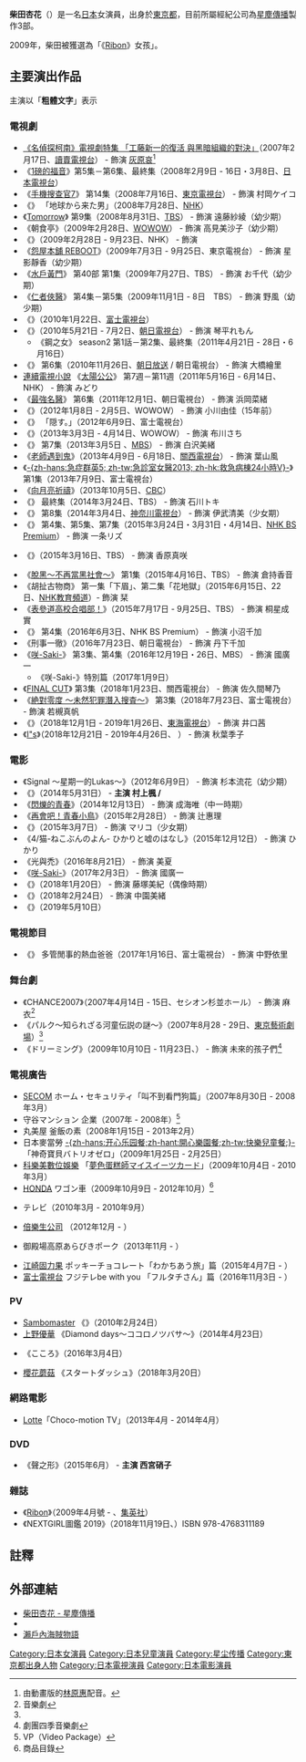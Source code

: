 {{藝人
|姓名 = 柴田杏花
|類型 = 女演員
|圖片 = 
|圖片尺寸 = 
|圖片簡介 = 
|本名 =  
|羅馬拼音 =
|英文名 = 
|暱稱 = 
|其他藝名 = 
|國籍 = {{JPN}}
|出生日期 = {{birth date and age|1999|8|30|df=y}}
|出生地點 = {{JPN}}[[東京都|東京都]]
|語言 = [[日語|日語]]
|職業 = 女演員
|教育程度 = 
|活躍年代 = 2007年－ 
|經紀公司 = [[星塵傳播|星塵傳播]]
|網站 = 
|IMDb = 3688756 
|獎項 = 
}}
{{japanese|japanese=柴田 杏花|kana=しばた きょうか|romaji=Shibata Kyôka}}

'''柴田杏花'''（{{bd|1999年|8月30日|catIdx=Shibata, Kyoka}}）是一名[[日本|日本]]女演員，出身於[[東京都|東京都]]，目前所屬經紀公司為[[星塵傳播|星塵傳播]]製作3部。

2009年，柴田被獲選為「《[[Ribon|Ribon]]》女孩」。

== 主要演出作品 ==
主演以「'''粗體文字'''」表示

=== 電視劇 ===
* [[名偵探柯南_(電視劇)#單發SP版|《名偵探柯南》電視劇特集 「工藤新一的復活 與黑暗組織的對決」]]（2007年2月17日、[[讀賣電視台|讀賣電視台]]） - 飾演 [[灰原哀|灰原哀]]<ref>由動畫版的[[林原惠|林原惠]]配音。</ref>
* 《[[1磅的福音#電視劇|1磅的福音]]》第5集－第6集、最終集（2008年2月9日 - 16日・3月8日、[[日本電視台|日本電視台]]）
* 《[[手機搜查官7|手機搜查官7]]》 第14集（2008年7月16日、[[東京電視台|東京電視台]]） - 飾演 村岡ケイコ 
* 《{{link-ja|星新一極短篇小說|星新一ショートショート}}》 「地球から来た男」（2008年7月28日、[[日本放送協會|NHK]]）
* 《[[明日驕陽|Tomorrow]]》 第9集（2008年8月31日、[[TBS電視台|TBS]]） - 飾演 遠藤紗綾（幼少期） 
* 《朝食亭》（2009年2月28日、[[WOWOW|WOWOW]]） - 飾演 高見美沙子（幼少期） 
* 《{{link-ja|白洲次郎 (電視劇)|白洲次郎 (テレビドラマ)|白洲次郎}}》（2009年2月28日 - 9月23日、NHK） - 飾演 {{link-ja|牧川桂子|牧川桂子|白洲桂子}} 
* 《[[怨屋本舖#電視劇|怨屋本舖 REBOOT]]》（2009年7月3日 - 9月25日、東京電視台） - 飾演 星影靜香（幼少期） 
* 《[[水戶黃門#電視劇|水戶黃門]]》 第40部 第1集（2009年7月27日、TBS） - 飾演 お千代（幼少期） 
* 《[[仁者俠醫#電視劇|仁者俠醫]]》 第4集－第5集（2009年11月1日 - 8日　TBS） - 飾演 野風（幼少期） 
* 《{{link-ja|所轄刑事|所轄刑事|所轄刑事5}}》（2010年1月22日、[[富士電視台|富士電視台]]）
* 《{{link-ja|鋼之女|ハガネの女}}》（2010年5月21日 - 7月2日、[[朝日電視台|朝日電視台]]） - 飾演 琴平れもん 
** 《鋼之女》 season2 第1話－第2集、最終集（2011年4月21日 - 28日・6月16日） 
* 《{{link-ja|檢察官·鬼島平八郎|東京地検特捜部長・鬼島平八郎 “眠らぬ鬼”|所轄刑事5}}》 第6集（2010年11月26日、[[朝日放送|朝日放送]] / 朝日電視台） - 飾演 大橋繪里 
* [[連續電視小說|連續電視小說]] 《[[太陽公公|太陽公公]]》 第7週－第11週（2011年5月16日  - 6月14日、NHK） - 飾演 みどり 
* 《[[最強名醫|最強名醫]]》 第6集（2011年12月1日、朝日電視台） - 飾演 浜岡菜緒 
* 《{{link-ja|贖罪 (湊佳苗)|贖罪 (湊かなえ)|贖罪}}》（2012年1月8日 - 2月5日、WOWOW） - 飾演 小川由佳（15年前） 
* 《{{link-ja|トリハダ〜夜ふかしのあなたにゾクッとする話を|トリハダ〜夜ふかしのあなたにゾクッとする話を|ドクロゲキ2 後味の悪いサスペンス}}》 「隠す。」（2012年6月9日、富士電視台）
* 《{{link-ja|Lady Joker|レディ・ジョーカー}}》（2013年3月3日 - 4月14日、WOWOW） - 飾演 布川さち 
* 《{{link-ja|兒童警視|コドモ警視}}》 第7集（2013年3月5日<!--TBS-->、[[每日放送|MBS]]） - 飾演 白沢美緒 
* 《[[老師遇到鬼|老師遇到鬼]]》（2013年4月9日 - 6月18日、[[關西電視台|關西電視台]]） - 飾演 葉山風
* 《[[急症群英|-{zh-hans:急症群英5; zh-tw:急診室女醫2013; zh-hk:救急病棟24小時V}-]]》 第1集（2013年7月9日、富士電視台）
* 《[[向月亮祈禱|向月亮祈禱]]》（2013年10月5日、[[中部日本放送|CBC]]）
* 《{{link-ja|DarkSystem 戀愛王座決定戰|ダークシステム 恋の王座決定戦}}》 最終集（2014年3月24日、TBS） - 飾演 石川トキ
* 《{{link-ja|超級代書!!!|奮闘!びったれ}}》 第8集（2014年3月4日、[[神奈川電視台|神奈川電視台]]） - 飾演 伊武清美（少女期）
* 《{{link-ja|高意識系男子|その男、意識高い系。}}》 第4集、第5集、第7集（2015年3月24日・3月31日・4月14日、[[NHK_BS_Premium|NHK BS Premium]]） - 飾演 一条リズ 
* {{link-ja|週一黃金檔|月曜ゴールデン}} 《{{link-ja|告發律師|告発弁護士シリーズ|新 法廷荒らし 猪狩文助〜終の棲家〜}}》（2015年3月16日、TBS） - 飾演 香原真咲 
* 《[[脫黑～不再當黑社會～|脫黑～不再當黑社會～]]》 第1集（2015年4月16日、TBS） - 飾演 倉持香音 
* 《胡扯古物商》 第一集「下眉」、第二集「花地獄」（2015年6月15日、22日、[[NHK教育頻道|NHK教育頻道]]）- 飾演 栞
* 《[[表參道高校合唱部！|表參道高校合唱部！]]》（2015年7月17日 - 9月25日、TBS） - 飾演 桐星成實 
* 《{{link-ja|獄醫立花登備忘錄|獄医立花登手控え|立花登青春備忘錄}}》 第4集（2016年6月3日、NHK BS Premium） - 飾演 小沼千加
* 《刑事一徹》（2016年7月23日、朝日電視台） - 飾演 丹下千加 
* 《[[咲-Saki-#電視劇|咲-Saki-]]》 第3集、第4集（2016年12月19日・26日、MBS） - 飾演 國廣一
** 《咲-Saki-》特別篇（2017年1月9日）
* 《[[FINAL_CUT|FINAL CUT]]》 第3集（2018年1月23日、關西電視台） - 飾演 佐久間琴乃
* 《[[絕對零度_(電視劇)|絶對零度 〜未然犯罪潛入搜査〜]]》 第3集（2018年7月23日、富士電視台） - 飾演 若槻真帆
* 《{{link-ja|櫻的親子丼|さくらの親子丼|櫻的親子丼2}}》（2018年12月1日 - 2019年1月26日、[[東海電視台|東海電視台]]） - 飾演 井口茜
* 《[[I"s#電視劇|I"s]]》（2018年12月21日 - 2019年4月26日、{{link-ja|BS SKY PerfecTV!|BSスカパー!}} ） - 飾演 秋葉季子

=== 電影 ===
* 《Signal 〜星期一的Lukas〜》（2012年6月9日） - 飾演 杉本流花（幼少期）
* 《{{link-ja|瀨戶內海賊物語|瀬戸内海賊物語}}》（2014年5月31日） - '''主演 村上楓 / {{link-ja|村上景親|村上景親}}'''
* 《[[閃爍的青春#電影|閃爍的青春]]》（2014年12月13日） - 飾演 成海唯（中一時期） 
* 《[[再會吧！青春小鳥|再會吧！青春小鳥]]》（2015年2月28日） - 飾演 辻惠理 
* 《{{link-ja|迷宮咖啡店|迷宮カフェ}}》（2015年3月7日） - 飾演 マリコ（少女期） 
* 《4/猫-ねこぶんのよん- ひかりと嘘のはなし》（2015年12月12日） - 飾演 ひかり
* 《光與禿》（2016年8月21日） - 飾演 美夏
* 《[[咲-Saki-#電影|咲-Saki-]]》（2017年2月3日） - 飾演 國廣一
* 《{{link-ja|與Pinkerton見面|ピンカートンに会いにいく}}》（2018年1月20日） - 飾演 藤塚美紀（偶像時期）
* 《{{link-ja|棒球部員，站在戲劇的舞台上!|野球部員、演劇の舞台に立つ!}}》（2018年2月24日） - 飾演 中園美緒
* 《{{link-ja|想見我|僕に、会いたかった}}》（2019年5月10日）

=== 電視節目 ===
* 《{{link-ja|痛快TV 爽快JAPAM|痛快TV スカッとジャパン}}》 多管閒事的熱血爸爸（2017年1月16日、富士電視台） - 飾演 中野依里

=== 舞台劇 ===
* 《CHANCE2007》（2007年4月14日 - 15日、セシオン杉並ホール） - 飾演 麻衣<ref name="#1">音樂劇</ref>
* 《パルク〜知られざる河童伝説の謎〜》（2007年8月28 - 29日、[[東京藝術劇場|東京藝術劇場]]）<ref name="#1"/>
* 《ドリーミング》（2009年10月10日 - 11月23日、{{link-ja|JR東日本藝術中心四季劇場［秋］|JR東日本アートセンター四季劇場［秋］|四季劇場［秋］}}） - 飾演 未來的孩子們<ref>劇團四季音樂劇</ref>

=== 電視廣告 ===
* [[SECOM|SECOM]] ホーム・セキュリティ「叫不到看門狗篇」（2007年8月30日 - 2008年3月）
* 守谷マンション 企業（2007年 - 2008年）<ref>VP（Video Package）</ref>
* 丸美屋 釜飯の素（2008年1月15日 - 2013年2月）
* 日本麥當勞 [[开心乐园餐|-{zh-hans:开心乐园餐;zh-hant:開心樂園餐;zh-tw:快樂兒童餐;}-]] 「神奇寶貝バトリオゼロ」（2009年1月25日 - 2月25日）
* [[科樂美數位娛樂|科樂美數位娛樂]] 「[[夢色蛋糕師|夢色蛋糕師]]マイスイーツカード」（2009年10月4日 - 2010年3月）
* [[本田技研工業|HONDA]] ワゴン車（2009年10月9日 - 2012年10月）<ref>商品目錄</ref>
* {{link-ja|東日本電信電話|東日本電信電話}} {{link-ja|FLET'S|フレッツ}}テレビ（2010年3月 - 2010年9月）
* [[倍樂生公司|倍樂生公司]] {{link-ja|得分力學習DS|得点力学習DS}}（2012年12月 - ）
* {{link-ja|米久|米久}} 御殿場高原あらびきポーク（2013年11月 - ）
* [[江崎固力果|江崎固力果]] ポッキーチョコレート「わかちあう旅」篇（2015年4月7日 - ）
* [[富士電視台|富士電視台]] フジテレbe with you 「フルタチさん」篇（2016年11月3日 - ）

=== PV ===
* [[Sambomaster|Sambomaster]] 《{{link-ja|できっこないを やらなくちゃ|できっこないを やらなくちゃ}}》（2010年2月24日）
* [[上野優華|上野優華]] 《Diamond days〜ココロノツバサ〜》（2014年4月23日）
* {{link-ja|SHIKURAMEN|シクラメン (グループ)}} 《こころ》（2016年3月4日）
* [[櫻花蘑菇|櫻花蘑菇]] 《スタートダッシュ》（2018年3月20日）

=== 網路電影 ===
* [[樂天_(Lotte)|Lotte]]「Choco-motion TV」（2013年4月 - 2014年4月）

=== DVD ===
* 《聲之形》（2015年6月） - '''主演 西宮硝子'''

=== 雜誌 ===
* 《[[Ribon|Ribon]]》（2009年4月號 - 、[[集英社|集英社]]）
* 《NEXTGIRL圖鑑 2019》（2018年11月19日、{{link-ja|玄光社|玄光社}}）ISBN 978-4768311189

== 註釋 ==
{{reflist}}

== 外部連結 ==
* [http://www.stardust.co.jp/profile/shibatakyoka.html 柴田杏花 - 星塵傳播] {{Wayback|url=http://www.stardust.co.jp/profile/shibatakyoka.html |date=20170829012130 }} {{ja icon}}
* {{Twitter|stardust_web|STARDUST WEB}}
* [https://web.archive.org/web/20181130065314/http://setokai.jp/ 瀨戶內海賊物語] {{ja icon}}

{{Stardust Promotion}}

{{DEFAULTSORT:Shibata, Kyoka}}
[[Category:日本女演員|Category:日本女演員]]
[[Category:日本兒童演員|Category:日本兒童演員]]
[[Category:星尘传播|Category:星尘传播]]
[[Category:東京都出身人物|Category:東京都出身人物]]
[[Category:日本電視演員|Category:日本電視演員]]
[[Category:日本電影演員|Category:日本電影演員]]